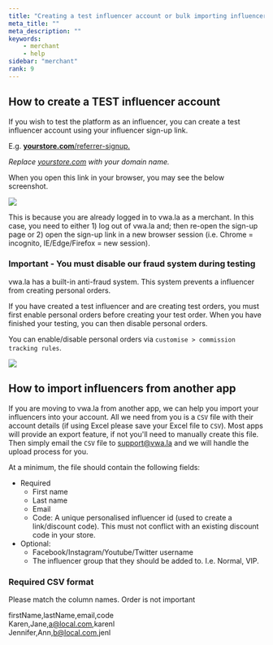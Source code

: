 ```yaml
---
title: "Creating a test influencer account or bulk importing influencers"
meta_title: ""
meta_description: ""
keywords:
    - merchant
    - help
sidebar: "merchant"
rank: 9
---
```


## How to create a TEST influencer account

If you wish to test the platform as an influencer, you can create a test influencer account using your influencer sign-up link.

E.g. [**yourstore.com**/referrer-signup.](http://mystore.com/referrer-signup) 

_Replace_ [_yourstore.com_](http://mystore.com) _with your domain name._  

When you open this link in your browser, you may see the below screenshot.

![](../../images/merchant/2019-02-02-18-41-58.png)

This is because you are already logged in to vwa.la as a merchant. In this case, you need to either 1) log out of vwa.la and; then re-open the sign-up page or 2) open the sign-up link in a new browser session (i.e. Chrome = incognito, IE/Edge/Firefox = new session).

### Important - You must disable our fraud system during testing

vwa.la has a built-in anti-fraud system. This system prevents a influencer from creating personal orders.

If you have created a test influencer and are creating test orders, you must first enable personal orders before creating your test order. When you have finished your testing, you can then disable personal orders.

You can enable/disable personal orders via `customise > commission tracking rules`.

![](../../images/merchant/2019-02-02-18-31-03.png)

## How to import influencers from another app

If you are moving to vwa.la from another app, we can help you import your influencers into your account. All we need from you is a `CSV` file with their account details (if using Excel please save your Excel file to `CSV`). Most apps will provide an export feature, if not you'll need to manually create this file. Then simply email the `CSV` file to [support@vwa.la](mailto:support@vwa.la) and we will handle the upload process for you.

At a minimum, the file should contain the following fields:

- Required
    - First name
    - Last name
    - Email
    - Code: A unique personalised influencer id (used to create a link/discount code). This must not conflict with an existing discount code in your store.  
- Optional:    
    - Facebook/Instagram/Youtube/Twitter username  
    - The influencer group that they should be added to. I.e. Normal, VIP.

### Required CSV format

Please match the column names. Order is not important

firstName,lastName,email,code  
Karen,Jane,[a@local.com](mailto:a@local.com),karenl  
Jennifer,Ann,[b@local.com](mailto:b@local.com),jenl